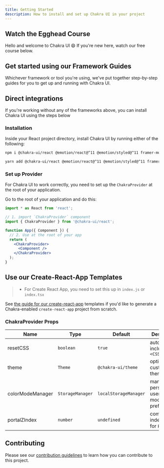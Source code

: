 ```yaml
---
title: Getting Started
description: How to install and set up Chakra UI in your project
---
```


## Watch the Egghead Course

Hello and welcome to Chakra UI 😄 If you're new here, watch our free course below.

<EggheadCourseBanner href='https://egghead.io/courses/build-a-modern-user-interface-with-chakra-ui-fac68106' />

## Get started using our Framework Guides

Whichever framework or tool you're using, we've put together step-by-step guides
for you to get up and running with Chakra UI.

<FrameworkLinks />

## Direct integrations

If you're working without any of the frameworks above, you can install Chakra UI using the
steps below

### Installation

Inside your React project directory, install Chakra UI by running either of the
following:

```bash
npm i @chakra-ui/react @emotion/react@^11 @emotion/styled@^11 framer-motion@^4
```

```bash
yarn add @chakra-ui/react @emotion/react@^11 @emotion/styled@^11 framer-motion@^4
```


### Set up Provider

For Chakra UI to work correctly, you need to set up the `ChakraProvider` at the
root of your application.

Go to the root of your application and do this:

```jsx live=false
import * as React from 'react';

// 1. import `ChakraProvider` component
import { ChakraProvider } from '@chakra-ui/react';

function App({ Component }) {
  // 2. Use at the root of your app
  return (
    <ChakraProvider>
      <Component />
    </ChakraProvider>
  );
}
```

## Use our Create-React-App Templates

> - For Create React App, you need to set this up in `index.js` or `index.tsx`

See [the guide for our create-react-app](/guides/integrations/with-cra)
templates if you'd like to generate a Chakra-enabled `create-react-app` project
from scratch.

### ChakraProvider Props

| Name             | Type             | Default               | Description                                         |
| ---------------- | ---------------- | --------------------- | --------------------------------------------------- |
| resetCSS         | `boolean`        | `true`                | automatically includes `<CSSReset />`               |
| theme            | `Theme`          | `@chakra-ui/theme`    | optional custom theme                               |
| colorModeManager | `StorageManager` | `localStorageManager` | manager to persist a users color mode preference in |
| portalZIndex     | `number`         | `undefined`           | common z-index to use for `Portal`                  |



## Contributing

Please see our [contribution guidelines](/docs/contributing) to learn how you
can contribute to this project.
